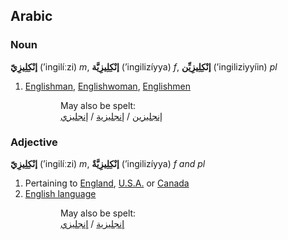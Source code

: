 ==Arabic==
===Noun===
'''إنْكِلِيزِيّ''' (’ingilí‎ːzi) ''m'', '''إنْكِلِيزِيَّة''' (’ingilizíyya) ''f'', '''إنْكِلِيزِيِّن''' (’ingiliziyyíin) ''pl''

#[[Englishman]], [[Englishwoman]], [[English]]men


::May also be spelt:
::[[انجليزي|إنجليزية]] / [[انجليزي|إنجليزي‎]] / [[انجليزي|إنجليزين]]

===Adjective===
'''إنْكِلِيزِيّ''' (’ingilí‎ːzi) ''m'', '''إنْكِلِيزِيَّةٌ''' (’ingilizíyya) ''f and pl''

#Pertaining to [[England]], [[U.S.A.]] or [[Canada]]
#[[English language]]


::May also be spelt:
::[[انجليزي|إنجليزية]] / [[انجليزي|إنجليزي‎]]